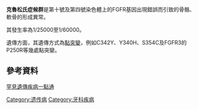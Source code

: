 {{medical}}
{{Infobox_Disease |
  Name           = Crouzon syndrome |
  Image          = Cranialband.jpg|
  Caption        = 戴首修正器的克魯松氏症候群患者|
  DiseasesDB     = 3203 |
  ICD10          = {{ICD10|Q|75|1|q|65}} |
  ICD9           = {{ICD9|756.0}} |
  OMIM           = 123500 |
  eMedicineSubj  = ped |
  eMedicineTopic = 511 |
  eMedicine_mult = {{eMedicine2|derm|734}} | 
  MeshID         = D003394 |
}}
'''克魯松氏症候群'''是第十號及第四號染色體上的FGFR基因出現錯誤而引致的骨骼、軟骨的形成異常。

其發生率為1/25000至1/60000。

遺傳方面，其遺傳方式為[[點突變|點突變]]，例如C342Y、Y340H、S354C及FGFR3的P250R等幾處點突變。

==參考資料==
[https://web.archive.org/web/20121027175243/http://www.genes-at-taiwan.com.tw/genehelp/ 罕見遺傳疾病一點通]

{{Cell_surface_receptor_deficiencies}}

[[Category:遗传病|Category:遗传病]]
[[Category:牙科疾病|Category:牙科疾病]]